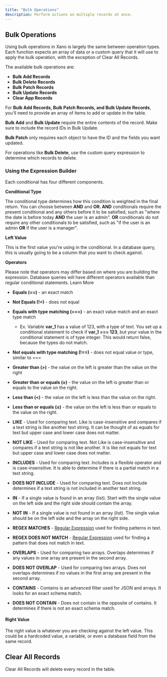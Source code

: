 ```yaml
---
title: "Bulk Operations"
description: Perform actions on multiple records at once.
---
```


## Bulk Operations

Using bulk operations in Xano is largely the same between operation types. Each function expects an array of data or a custom query that it will use to apply the bulk operation, with the exception of Clear All Records.

The available bulk operations are:

* **Bulk Add Records**
* **Bulk Delete Records**
* **Bulk Patch Records**
* **Bulk Update Records**
* **Clear App Records**

For **Bulk Add Records, Bulk Patch Records, and Bulk Update Records**, you'll need to provide an array of items to add or update in the table.

**Bulk Add** and **Bulk Update** require the entire contents of the record. Make sure to include the record IDs in Bulk Update.

**Bulk Patch** only requires each object to have the ID and the fields you want updated.

For operations like **Bulk Delete**, use the custom query expression to determine which records to delete.

### Using the Expression Builder

Each conditional has four different components.

**Conditional Type**

The conditional type determines how this condition is weighted in the final return. You can choose between **AND** and **OR. AND** conditionals require the present conditional and any others before it to be satisfied, such as "where the date is before today **AND** the user is an admin". **OR** conditionals do not require any other conditionals to be satisfied, such as "if the user is an admin **OR** if the user is a manager".

**Left Value**

This is the first value you're using in the conditional. In a database query, this is usually going to be a column that you want to check against.

**Operators**

<Info>
Please note that operators may differ based on where you are building the expression. Database queries will have different operators available than regular conditional statements. Learn More

</Info>

* **Equals (==)** - an exact match

* **Not Equals (!=)** - does not equal

* **Equals with type matching (===)** - an exact value match and an exact type match

  * Ex. Variable **var\_1** has a value of 123, with a type of text. You set up a conditional statement to check if **var\_1 === 123**, but your value in the conditional statement is of type integer. This would return false, because the types do not match.

* **Not equals with type matching (!==)** - does not equal value or type, similar to ===

* **Greater than (>)** - the value on the left is greater than the value on the right

* **Greater than or equals (≥)** - the value on the left is greater than or equals to the value on the right.

* **Less than (\<)** - the value on the left is less than the value on the right.

* **Less than or equals (≤)** - the value on the left is less than or equals to the value on the right.

* **LIKE** - Used for comparing text. Like is case-insensitive and compares if a text string is like another text string. It can be thought of as equals for text but upper case and lower case does not matter.

* **NOT LIKE** - Used for comparing text. Not Like is case-insensitive and compares if a text string is not like another. It is like not equals for text but upper case and lower case does not matter.

* **INCLUDES** - Used for comparing text. Includes is a flexible operator and is case-insensitive. It is able to determine if there is a partial match in a text string.

* **DOES NOT INCLUDE** - Used for comparing text. Does not include determines if a text string is not included in another text string.

* **IN** - If a single value is found in an array (list). Start with the single value on the left side and the right side should contain the array.

* **NOT IN** - If a single value is not found in an array (list). The single value should be on the left side and the array on the right side.

* **REGEX MATCHES** - [Regular Expression](https://regex101.com/) used for finding patterns in text.

* **REGEX DOES NOT MATCH** - [Regular Expression](https://regex101.com/) used for finding a pattern that does not match in text.

* **OVERLAPS** - Used for comparing two arrays. Overlaps determines if any values in one array are present in the second array.

* **DOES NOT OVERLAP** - Used for comparing two arrays. Does not overlaps determines if no values in the first array are present in the second array.

* **CONTAINS** - Contains is an advanced filter used for JSON and arrays. It looks for an exact schema match.

* **DOES NOT CONTAIN** - Does not contain is the opposite of contains. It determines if there is not an exact schema match.

#### Right Value

The right value is whatever you are checking against the left value. This could be a hardcoded value, a variable, or even a database field from the same record.

## Clear All Records

Clear All Records will delete every record in the table.


